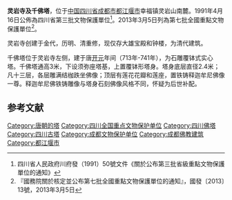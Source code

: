 {{msg:四川省文物保護單位
|名稱 = 靈岩寺及千佛塔
|編號 = 37
|圖片 = 
|級別 = S3
|分類 = 
|時代 = [[唐代|唐代]]、[[清代|清代]]
|地点 = [[四川省|四川省]][[都江堰市|都江堰市]][[幸福鄉|幸福鄉]]
|坐標 =
|登錄 = 1991年4月16日
}}
{{msg:四川省文物保護單位
|名稱 = 靈岩寺及千佛塔
|編號 = 1299
|圖片 = LingyanTemple.jpg
|級別 = 107
|分類 = 
|時代 = 唐至清
|地点 = [[四川省|四川省]][[成都市|成都市]][[都江堰市|都江堰市]]
|坐標 = {{coord|31|01|40|N|103|36|50|E|type:landmark}}
|登錄 = 2013年3月5日
}}
'''灵岩寺及千佛塔'''，位于[[中国|中国]][[四川省|四川省]][[成都市|成都市]][[都江堰市|都江堰市]]幸福镇灵岩山南麓。1991年4月16日公佈為四川省第三批文物保護單位<ref>四川省人民政府川府發（1991）50號文件《關於公布第三批省級重點文物保護單位的通知》</ref>。2013年3月5日列為第七批全國重點文物保護單位<ref>『國務院關於核定並公布第七批全國重點文物保護單位的通知』，國發〔2013〕13號，2013年3月5日</ref>。

灵岩寺创建于金代，历明、清重修，现仅存大雄宝殿和钟楼，为清代建筑。

千佛塔位于灵岩寺左侧，建于唐[[开元|开元]]年间（713年-741年），为石雕覆钵式实心塔。千佛塔通高3米，下设须弥座塔基，上置覆钵形塔身。塔身底层直径2.4米；凡十三层，各层雕满结枷跌坐佛像；顶层有莲花花瓣和莲座，置铁铸释迦牟尼佛像一尊。释迦牟尼佛铁铸雕像与塔身石刻佛像风格不同，怀疑为后世补配。

==参考文献==
{{reflist}}
{{四川全国重点文物保护单位}}

[[Category:唐朝的塔|Category:唐朝的塔]]
[[Category:四川全国重点文物保护单位|Category:四川全国重点文物保护单位]]
[[Category:四川佛塔|Category:四川佛塔]]
[[Category:四川古塔|Category:四川古塔]]
[[Category:成都文物保护单位|Category:成都文物保护单位]]
[[Category:成都佛教建筑|Category:成都佛教建筑]]
[[Category:都江堰市|Category:都江堰市]]